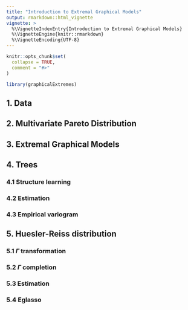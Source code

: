 ```yaml
---
title: "Introduction to Extremal Graphical Models"
output: rmarkdown::html_vignette
vignette: >
  %\VignetteIndexEntry{Introduction to Extremal Graphical Models}
  %\VignetteEngine{knitr::rmarkdown}
  %\VignetteEncoding{UTF-8}
---
```


```r
knitr::opts_chunk$set(
  collapse = TRUE,
  comment = "#>"
)
```

```r
library(graphicalExtremes)
```

## 1. Data
## 2. Multivariate Pareto Distribution
## 3. Extremal Graphical Models
## 4. Trees
### 4.1 Structure learning
### 4.2 Estimation
### 4.3 Empirical variogram
## 5. Huesler-Reiss distribution
### 5.1 $\Gamma$ transformation
### 5.2 $\Gamma$ completion
### 5.3 Estimation
### 5.4 Eglasso
